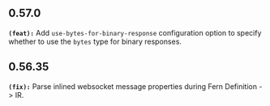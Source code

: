 ## 0.57.0
**`(feat):`** Add `use-bytes-for-binary-response` configuration option to specify whether to use the `bytes` type for binary responses.


## 0.56.35
**`(fix):`** Parse inlined websocket message properties during Fern Definition -> IR.


